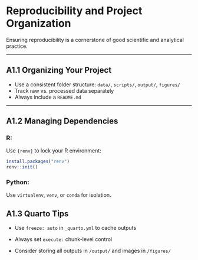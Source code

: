 # Reproducibility and Project Organization

Ensuring reproducibility is a cornerstone of good scientific and analytical practice.

------------------------------------------------------------------------

## A1.1 Organizing Your Project

-   Use a consistent folder structure: `data/`, `scripts/`, `output/`, `figures/`
-   Track raw vs. processed data separately
-   Always include a `README.md`

------------------------------------------------------------------------

## A1.2 Managing Dependencies

### R:

Use `{renv}` to lock your R environment:

```r
install.packages("renv")
renv::init()
```

### Python:

Use `virtualenv`, `venv`, or `conda` for isolation.

## A1.3 Quarto Tips

-   Use `freeze: auto` in `_quarto.yml` to cache outputs

-   Always set `execute:` chunk-level control

-   Consider storing all outputs in `/output/` and images in `/figures/`